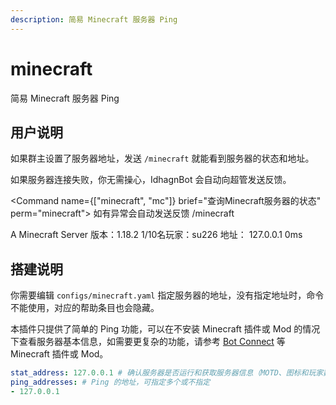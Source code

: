 ```yaml
---
description: 简易 Minecraft 服务器 Ping
---
```


# minecraft
简易 Minecraft 服务器 Ping

## 用户说明
如果群主设置了服务器地址，发送 `/minecraft` 就能看到服务器的状态和地址。

如果服务器连接失败，你无需操心，IdhagnBot 会自动向超管发送反馈。

<Command name={["minecraft", "mc"]} brief="查询Minecraft服务器的状态" perm="minecraft">
如有异常会自动发送反馈
</Command>
<Example>
<Send>/minecraft</Send>
<Recv>

A Minecraft Server
版本：1.18.2
1/10名玩家：su226
地址：
127.0.0.1 0ms
</Recv>
</Example>

## 搭建说明
你需要编辑 `configs/minecraft.yaml` 指定服务器的地址，没有指定地址时，命令不能使用，对应的帮助条目也会隐藏。

本插件只提供了简单的 Ping 功能，可以在不安装 Minecraft 插件或 Mod 的情况下查看服务器基本信息，如需要更复杂的功能，请参考 [Bot Connect](https://www.mcmod.cn/class/4903.html) 等 Minecraft 插件或 Mod。

```yaml
stat_address: 127.0.0.1 # 确认服务器是否运行和获取服务器信息（MOTD、图标和玩家数）的地址，必须指定
ping_addresses: # Ping 的地址，可指定多个或不指定
- 127.0.0.1
```
